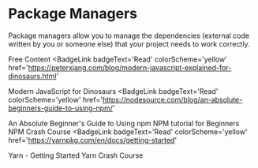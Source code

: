 # Package Managers

Package managers allow you to manage the dependencies (external code written by you or someone else) that your project needs to work correctly.

<ResourceGroupTitle>Free Content</ResourceGroupTitle>
<BadgeLink
  badgeText='Read'
  colorScheme='yellow'
  href='https://peterxjang.com/blog/modern-javascript-explained-for-dinosaurs.html'
>
  Modern JavaScript for Dinosaurs
</BadgeLink>
<BadgeLink
  badgeText='Read'
  colorScheme='yellow'
  href='https://nodesource.com/blog/an-absolute-beginners-guide-to-using-npm/'
>
  An Absolute Beginner's Guide to Using npm
</BadgeLink>
<BadgeLink badgeText='Watch' href='https://www.youtube.com/watch?v=2V1UUhBJ62Y'>
  NPM tutorial for Beginners
</BadgeLink>
<BadgeLink badgeText='Watch' href='https://www.youtube.com/watch?v=jHDhaSSKmB0'>
  NPM Crash Course
</BadgeLink>
<BadgeLink
  badgeText='Read'
  colorScheme='yellow'
  href='https://yarnpkg.com/en/docs/getting-started'
>
  Yarn - Getting Started
</BadgeLink>
<BadgeLink badgeText='Watch' href='https://www.youtube.com/watch?v=g9_6KmiBISk'>
  Yarn Crash Course
</BadgeLink>
